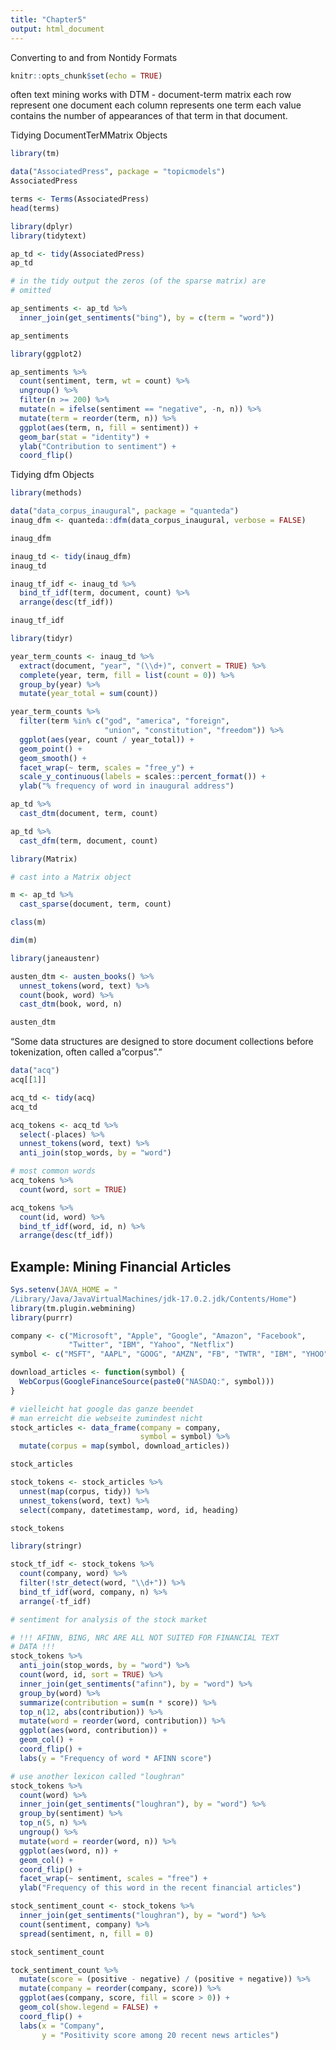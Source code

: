 ```yaml
---
title: "Chapter5"
output: html_document
---
```

Converting to and from Nontidy Formats
```r
knitr::opts_chunk$set(echo = TRUE)
```

often text mining works with 
DTM - document-term matrix
each row represent one document
each column represents one term
each value contains the number of appearances of that term in that document.

Tidying DocumentTerMMatrix Objects
```r
library(tm)

data("AssociatedPress", package = "topicmodels")
AssociatedPress
```

```r
terms <- Terms(AssociatedPress)
head(terms)

```

```r
library(dplyr)
library(tidytext)

ap_td <- tidy(AssociatedPress)
ap_td

# in the tidy output the zeros (of the sparse matrix) are 
# omitted

```


```r
ap_sentiments <- ap_td %>%
  inner_join(get_sentiments("bing"), by = c(term = "word"))

ap_sentiments
```


```r
library(ggplot2)

ap_sentiments %>%
  count(sentiment, term, wt = count) %>%
  ungroup() %>%
  filter(n >= 200) %>%
  mutate(n = ifelse(sentiment == "negative", -n, n)) %>%
  mutate(term = reorder(term, n)) %>%
  ggplot(aes(term, n, fill = sentiment)) +
  geom_bar(stat = "identity") +
  ylab("Contribution to sentiment") +
  coord_flip()
```

Tidying dfm Objects
```r
library(methods)

data("data_corpus_inaugural", package = "quanteda")
inaug_dfm <- quanteda::dfm(data_corpus_inaugural, verbose = FALSE)

inaug_dfm

inaug_td <- tidy(inaug_dfm)
inaug_td
```


```r
inaug_tf_idf <- inaug_td %>%
  bind_tf_idf(term, document, count) %>% 
  arrange(desc(tf_idf))

inaug_tf_idf
```


```r
library(tidyr)

year_term_counts <- inaug_td %>% 
  extract(document, "year", "(\\d+)", convert = TRUE) %>% 
  complete(year, term, fill = list(count = 0)) %>% 
  group_by(year) %>% 
  mutate(year_total = sum(count))

year_term_counts %>%
  filter(term %in% c("god", "america", "foreign",
                     "union", "constitution", "freedom")) %>%
  ggplot(aes(year, count / year_total)) +
  geom_point() +
  geom_smooth() +
  facet_wrap(~ term, scales = "free_y") +
  scale_y_continuous(labels = scales::percent_format()) +
  ylab("% frequency of word in inaugural address")
```
```r
ap_td %>%
  cast_dtm(document, term, count)

ap_td %>%
  cast_dfm(term, document, count)
```


```r
library(Matrix)

# cast into a Matrix object

m <- ap_td %>% 
  cast_sparse(document, term, count)

class(m)
```


```r
dim(m)
```


```r
library(janeaustenr)

austen_dtm <- austen_books() %>% 
  unnest_tokens(word, text) %>% 
  count(book, word) %>% 
  cast_dtm(book, word, n)

austen_dtm
```

"Some data structures are designed to store document collections before tokenization, often called a "corpus"."
```r
data("acq")
acq[[1]]

acq_td <- tidy(acq)
acq_td
```

```r
acq_tokens <- acq_td %>% 
  select(-places) %>% 
  unnest_tokens(word, text) %>% 
  anti_join(stop_words, by = "word")

# most common words
acq_tokens %>% 
  count(word, sort = TRUE)

acq_tokens %>%
  count(id, word) %>%
  bind_tf_idf(word, id, n) %>%
  arrange(desc(tf_idf))
```

## Example: Mining Financial Articles
```r
Sys.setenv(JAVA_HOME = "
/Library/Java/JavaVirtualMachines/jdk-17.0.2.jdk/Contents/Home")
library(tm.plugin.webmining)
library(purrr)

company <- c("Microsoft", "Apple", "Google", "Amazon", "Facebook",
             "Twitter", "IBM", "Yahoo", "Netflix")
symbol <- c("MSFT", "AAPL", "GOOG", "AMZN", "FB", "TWTR", "IBM", "YHOO", "NFLX")

download_articles <- function(symbol) {
  WebCorpus(GoogleFinanceSource(paste0("NASDAQ:", symbol)))
}

# vielleicht hat google das ganze beendet
# man erreicht die webseite zumindest nicht
stock_articles <- data_frame(company = company,
                             symbol = symbol) %>%
  mutate(corpus = map(symbol, download_articles))

stock_articles
```


```r
stock_tokens <- stock_articles %>%
  unnest(map(corpus, tidy)) %>%
  unnest_tokens(word, text) %>%
  select(company, datetimestamp, word, id, heading)

stock_tokens
```


```r
library(stringr)

stock_tf_idf <- stock_tokens %>%
  count(company, word) %>%
  filter(!str_detect(word, "\\d+")) %>%
  bind_tf_idf(word, company, n) %>%
  arrange(-tf_idf)
```


```r
# sentiment for analysis of the stock market

# !!! AFINN, BING, NRC ARE ALL NOT SUITED FOR FINANCIAL TEXT
# DATA !!!
stock_tokens %>%
  anti_join(stop_words, by = "word") %>%
  count(word, id, sort = TRUE) %>%
  inner_join(get_sentiments("afinn"), by = "word") %>%
  group_by(word) %>%
  summarize(contribution = sum(n * score)) %>%
  top_n(12, abs(contribution)) %>%
  mutate(word = reorder(word, contribution)) %>%
  ggplot(aes(word, contribution)) +
  geom_col() +
  coord_flip() +
  labs(y = "Frequency of word * AFINN score")

```


```r
# use another lexicon called "loughran"
stock_tokens %>%
  count(word) %>%
  inner_join(get_sentiments("loughran"), by = "word") %>%
  group_by(sentiment) %>%
  top_n(5, n) %>%
  ungroup() %>%
  mutate(word = reorder(word, n)) %>%
  ggplot(aes(word, n)) +
  geom_col() +
  coord_flip() +
  facet_wrap(~ sentiment, scales = "free") +
  ylab("Frequency of this word in the recent financial articles")
```

```r
stock_sentiment_count <- stock_tokens %>%
  inner_join(get_sentiments("loughran"), by = "word") %>%
  count(sentiment, company) %>%
  spread(sentiment, n, fill = 0)

stock_sentiment_count

tock_sentiment_count %>%
  mutate(score = (positive - negative) / (positive + negative)) %>%
  mutate(company = reorder(company, score)) %>%
  ggplot(aes(company, score, fill = score > 0)) +
  geom_col(show.legend = FALSE) +
  coord_flip() +
  labs(x = "Company",
       y = "Positivity score among 20 recent news articles")
```

